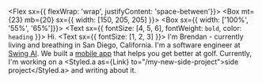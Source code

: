 

<Flex sx={{ flexWrap: 'wrap', justifyContent: 'space-between'}}>
  <Box mt={23} mb={20} sx={{ width: [150, 205, 205] }}>
    <Avatar />
  </Box>
  <Box sx={{ width: ['100%', '55%', '65%']}}>
    <Text sx={{ fontSize: [4, 5, 6], fontWeight: `bold`, color: `heading` }}>
      Hi.
    </Text>
    <Text sx={{ fontSize: [1, 2, 3] }}>
        I'm Brendan - currently living and breathing in San Diego, California.
        I'm a software engineer at <a href="https://swingai.golf/">Swing AI</a>.
        We built a <a href="https://apps.apple.com/us/app/swing-index/id1364108595">mobile app</a> that helps you get better at golf.
        Currently, I'm working on a <Styled.a as={Link} to="/my-new-side-project">side project</Styled.a> and writing about it.
    </Text>
  </Box>
</Flex>
